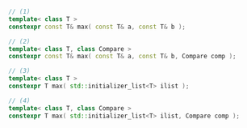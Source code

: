 ```cpp
// (1)
template< class T >
constexpr const T& max( const T& a, const T& b );

// (2)
template< class T, class Compare >
constexpr const T& max( const T& a, const T& b, Compare comp );

// (3)
template< class T >
constexpr T max( std::initializer_list<T> ilist );

// (4)
template< class T, class Compare >
constexpr T max( std::initializer_list<T> ilist, Compare comp );
```
